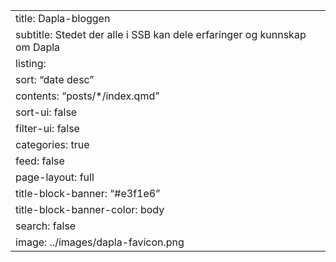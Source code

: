 ---
title: Dapla-bloggen
subtitle: Stedet der alle i SSB kan dele erfaringer og kunnskap om Dapla
listing:
  sort: "date desc"
  contents: "posts/*/index.qmd"
  sort-ui: false
  filter-ui: false
  categories: true
  feed: false
page-layout: full
title-block-banner: "#e3f1e6"
title-block-banner-color: body
search: false
image: ../images/dapla-favicon.png
---